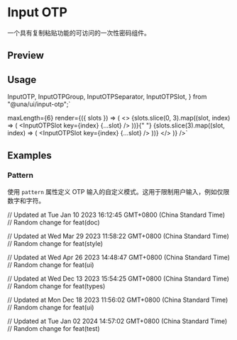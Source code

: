 

<Meta of={InputOTPStories} />

<PrimitiveDocsButton docsUrl='https://input-otp.rodz.dev/' />

# Input OTP

一个具有复制粘贴功能的可访问的一次性密码组件。

## Preview

<Canvas of={InputOTPStories.Default} />

## Usage

  InputOTP,
  InputOTPGroup,
  InputOTPSeparator,
  InputOTPSlot,
} from "@una/ui/input-otp";`

  maxLength={6}
  render={({ slots }) => (
    <>
      <InputOTPGroup>
        {slots.slice(0, 3).map((slot, index) => (
          <InputOTPSlot key={index} {...slot} />
        ))}{" "}
      </InputOTPGroup>
      <InputOTPSeparator />
      <InputOTPGroup>
        {slots.slice(3).map((slot, index) => (
          <InputOTPSlot key={index} {...slot} />
        ))}
      </InputOTPGroup>
    </>
  )}
/>`

<Source code={importCode} language='ts' dark />
<Source code={usageCode} language='tsx' dark />

## Examples

### Pattern

使用 `pattern` 属性定义 OTP 输入的自定义模式。这用于限制用户输入，例如仅限数字和字符。

<Canvas of={InputOTPStories.Pattern} />

// Updated at Tue Jan 10 2023 16:12:45 GMT+0800 (China Standard Time)
// Random change for feat(doc)

// Updated at Wed Mar 29 2023 11:58:22 GMT+0800 (China Standard Time)
// Random change for feat(style)

// Updated at Wed Apr 26 2023 14:48:47 GMT+0800 (China Standard Time)
// Random change for feat(ui)

// Updated at Wed Dec 13 2023 15:54:25 GMT+0800 (China Standard Time)
// Random change for feat(types)

// Updated at Mon Dec 18 2023 11:56:02 GMT+0800 (China Standard Time)
// Random change for feat(ui)

// Updated at Tue Jan 02 2024 14:57:02 GMT+0800 (China Standard Time)
// Random change for feat(test)
